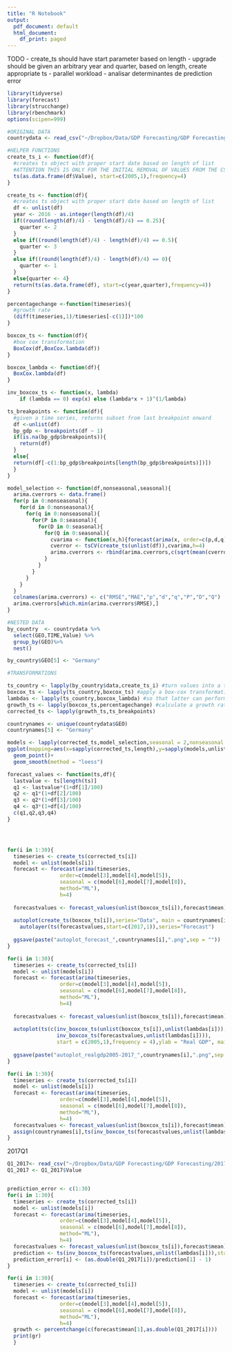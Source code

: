 ```yaml
---
title: "R Notebook"
output:
  pdf_document: default
  html_document:
    df_print: paged
---
```


TODO
- create_ts should have start parameter based on length
  - upgrade should be given an arbitrary year and quarter, based on length, create appropriate ts
- parallel workload
- analisar determinantes de prediction error

```r
library(tidyverse)
library(forecast)
library(strucchange)
library(rbenchmark)
options(scipen=999)
```

```r
#ORIGINAL DATA
countrydata <- read_csv("~/Dropbox/Data/GDP Forecasting/GDP Forecasting/namq_10_gdp_1_Data.csv")
```

```r
#HELPER FUNCTIONS
create_ts_i <- function(df){
  #creates ts object with proper start date based on length of list
  #ATTENTION THIS IS ONLY FOR THE INITIAL REMOVAL OF VALUES FROM THE CSV 
  ts(as.data.frame(df$Value), start=c(2005,1),frequency=4)
}

create_ts <- function(df){
  #creates ts object with proper start date based on length of list
  df <- unlist(df)
  year <- 2016 - as.integer(length(df)/4)
  if((round(length(df)/4) - length(df)/4) == 0.25){
    quarter <- 2
  }
  else if((round(length(df)/4) - length(df)/4) == 0.5){
    quarter <- 3
  }
  else if((round(length(df)/4) - length(df)/4) == 0){
    quarter <- 1
  }
  else{quarter <- 4}
  return(ts(as.data.frame(df), start=c(year,quarter),frequency=4))
}

percentagechange <-function(timeseries){
  #growth rate
  (diff(timeseries,1)/timeseries[-c(1)])*100
}

boxcox_ts <- function(df){
  #box cox transformation
  BoxCox(df,BoxCox.lambda(df))
}

boxcox_lambda <- function(df){
  BoxCox.lambda(df)
}

inv_boxcox_ts <- function(x, lambda) 
    if (lambda == 0) exp(x) else (lambda*x + 1)^(1/lambda) 

ts_breakpoints <- function(df){
  #given a time series, returns subset from last breakpoint onward
  df <-unlist(df)
  bp_gdp <- breakpoints(df ~ 1)
  if(is.na(bp_gdp$breakpoints)){
    return(df)
  }
  else{
  return(df[-c(1:bp_gdp$breakpoints[length(bp_gdp$breakpoints)])])
  }
}

model_selection <- function(df,nonseasonal,seasonal){
  arima.cverrors <- data.frame()
  for(p in 0:nonseasonal){
    for(d in 0:nonseasonal){
      for(q in 0:nonseasonal){
        for(P in 0:seasonal){
          for(D in 0:seasonal){
            for(Q in 0:seasonal){
              cvarima <- function(x,h){forecast(arima(x, order=c(p,d,q), seasonal=c(P,D,Q)),h=h)}
              cverror <- tsCV(create_ts(unlist(df)),cvarima,h=4)
              arima.cverrors <- rbind(arima.cverrors,c(sqrt(mean(cverror^2,na.rm=TRUE)),mean(abs(cverror),na.rm = TRUE),c(p,d,q,P,D,Q)))
            }
          }
        }
      }
    }
  }
  colnames(arima.cverrors) <- c("RMSE","MAE","p","d","q","P","D","Q")
  arima.cverrors[which.min(arima.cverrors$RMSE),]
}
```

```r
#NESTED DATA
by_country  <- countrydata %>%
  select(GEO,TIME,Value) %>%
  group_by(GEO)%>%
  nest()

by_country$GEO[5] <- "Germany"
```

```r
#TRANSFORMATIONS 

ts_country <- lapply(by_country$data,create_ts_i) #turn values into a time series 
boxcox_ts <- lapply(ts_country,boxcox_ts) #apply a box-cox transformation to all those series
lambdas <- lapply(ts_country,boxcox_lambda) #so that latter can perform inverse transformation of the forecasted values
growth_ts <- lapply(boxcox_ts,percentagechange) #calculate a growth rate for that transformed series
corrected_ts <- lapply(growth_ts,ts_breakpoints)
```


```r
countrynames <- unique(countrydata$GEO)
countrynames[5] <- "Germany"
```

```r
models <- lapply(corrected_ts,model_selection,seasonal = 2,nonseasonal = 1)  
ggplot(mapping=aes(x=sapply(corrected_ts,length),y=sapply(models,unlist)[1,]))+
  geom_point()+
  geom_smooth(method = "loess")
```

```r

forecast_values <- function(ts,df){
  lastvalue <- ts[length(ts)]
  q1 <- lastvalue*(1+df[1]/100)
  q2 <- q1*(1+df[2]/100)
  q3 <- q2*(1+df[3]/100)
  q4 <- q3*(1+df[4]/100)
  c(q1,q2,q3,q4)
}




for(i in 1:30){
  timeseries <- create_ts(corrected_ts[i])
  model <- unlist(models[i])
  forecast <- forecast(arima(timeseries,
                 order=c(model[3],model[4],model[5]),
                 seasonal = c(model[6],model[7],model[8]),
                 method="ML"),
                 h=4)
  
  forecastvalues <- forecast_values(unlist(boxcox_ts[i]),forecast$mean)
  
  autoplot(create_ts(boxcox_ts[i]),series="Data", main = countrynames[i])+
    autolayer(ts(forecastvalues,start=c(2017,1)),series="Forecast")
                  
  ggsave(paste("autoplot_forecast_",countrynames[i],".png",sep = ""))
}

for(i in 1:30){ 
  timeseries <- create_ts(corrected_ts[i])
  model <- unlist(models[i])
  forecast <- forecast(arima(timeseries,
                 order=c(model[3],model[4],model[5]),
                 seasonal = c(model[6],model[7],model[8]),
                 method="ML"),
                 h=4)
  
  forecastvalues <- forecast_values(unlist(boxcox_ts[i]),forecast$mean)
  
  autoplot(ts(c(inv_boxcox_ts(unlist(boxcox_ts[i]),unlist(lambdas[i])),
                inv_boxcox_ts(forecastvalues,unlist(lambdas[i]))),
                start = c(2005,1),frequency = 4),ylab = "Real GDP", main = countrynames[i])
  
  ggsave(paste("autoplot_realgdp2005-2017_",countrynames[i],".png",sep = ""))
}

for(i in 1:30){
  timeseries <- create_ts(corrected_ts[i])
  model <- unlist(models[i])
  forecast <- forecast(arima(timeseries,
                 order=c(model[3],model[4],model[5]),
                 seasonal = c(model[6],model[7],model[8]),
                 method="ML"),
                 h=4)
  forecastvalues <- forecast_values(unlist(boxcox_ts[i]),forecast$mean)
  assign(countrynames[i],ts(inv_boxcox_ts(forecastvalues,unlist(lambdas[i])),start=c(2017,1),frequency = 4))
}

```

2017Q1

```r
Q1_2017<- read_csv("~/Dropbox/Data/GDP Forecasting/GDP Forecasting/2017_Q1_Data.csv")
Q1_2017 <- Q1_2017$Value


prediction_error <- c(1:30)
for(i in 1:30){
  timeseries <- create_ts(corrected_ts[i])
  model <- unlist(models[i])
  forecast <- forecast(arima(timeseries,
                 order=c(model[3],model[4],model[5]),
                 seasonal = c(model[6],model[7],model[8]),
                 method="ML"),
                 h=4)
  forecastvalues <- forecast_values(unlist(boxcox_ts[i]),forecast$mean)
  prediction <- ts(inv_boxcox_ts(forecastvalues,unlist(lambdas[i])),start=c(2017,1),frequency = 4)
  prediction_error[i] <- (as.double(Q1_2017[i])/prediction[1] - 1)
}


```

```r
for(i in 1:30){
  timeseries <- create_ts(corrected_ts[i])
  model <- unlist(models[i])
  forecast <- forecast(arima(timeseries,
                 order=c(model[3],model[4],model[5]),
                 seasonal = c(model[6],model[7],model[8]),
                 method="ML"),
                 h=4)
  growth <- percentchange(c(forecast$mean[1],as.double(Q1_2017[i])))
  print(gr)
  }
```


